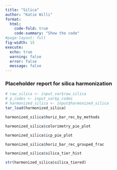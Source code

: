 ```yaml
---
title: "Silica"
author: "Katie Willi"
format: 
  html:
    code-fold: true
    code-summary: "Show the code"
#page-layout: full
fig-width: 15
execute:
  echo: true
  warning: false
  error: false
  message: false
---
```


### Placeholder report for silica harmonization

```r
# raw_silica <- input_var$raw_silica
# p_codes <- input_var$p_codes
# harmonized_silica <- input$harmonized_silica
tar_load(harmonized_silica)
```

```r
harmonized_silica$horiz_bar_rec_by_methods
```

```r
harmonized_silica$colorimetry_pie_plot
```

```r
harmonized_silica$icp_pie_plot
```

```r
harmonized_silica$horiz_bar_rec_grouped_frac
```

```r
harmonized_silica$silica_tier_hist
```

```r
str(harmonized_silica$silica_tiered)
```